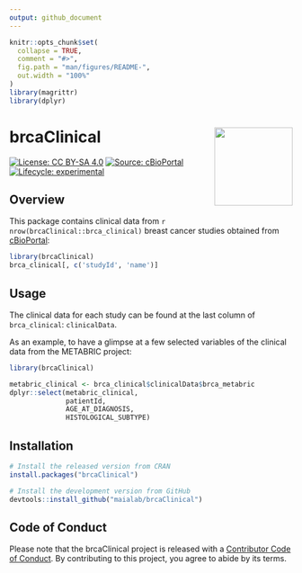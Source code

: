```yaml
---
output: github_document
---
```


<!-- README.md is generated from README.Rmd. Please edit that file -->

```r
knitr::opts_chunk$set(
  collapse = TRUE,
  comment = "#>",
  fig.path = "man/figures/README-",
  out.width = "100%"
)
library(magrittr)
library(dplyr)
```

# brcaClinical <img src='man/figures/logo.svg' align="right" height="139" />

<!-- badges: start -->
[![License: CC BY-SA 4.0](https://img.shields.io/badge/license-CC%20BY--SA%204.0-%2300AED3)](https://creativecommons.org/licenses/by-sa/4.0/)
[![Source: cBioPortal](https://img.shields.io/badge/source-cBioPortal-%233786C2)](https://www.cbioportal.org/)
[![Lifecycle: experimental](https://img.shields.io/badge/lifecycle-experimental-orange.svg)](https://www.tidyverse.org/lifecycle/#experimental)
<!-- badges: end -->

## Overview

This package contains clinical data from `r nrow(brcaClinical::brca_clinical)` breast cancer studies obtained from [cBioPortal](https://cbioportal.org):

```r
library(brcaClinical)
brca_clinical[, c('studyId', 'name')]
```

## Usage

The clinical data for each study can be found at the last column of `brca_clinical`: `clinicalData`.

As an example, to have a glimpse at a few selected variables of the clinical data from the METABRIC project:

```r
library(brcaClinical)

metabric_clinical <- brca_clinical$clinicalData$brca_metabric
dplyr::select(metabric_clinical,
              patientId,
              AGE_AT_DIAGNOSIS,
              HISTOLOGICAL_SUBTYPE)
```

## Installation

```R
# Install the released version from CRAN
install.packages("brcaClinical")

# Install the development version from GitHub
devtools::install_github("maialab/brcaClinical")
```

## Code of Conduct
  
Please note that the brcaClinical project is released with a [Contributor Code of Conduct](https://contributor-covenant.org/version/2/0/CODE_OF_CONDUCT.html). By contributing to this project, you agree to abide by its terms.

